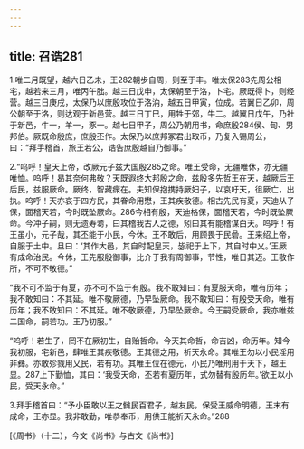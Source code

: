 ```yaml
---
---
---
```

title: 召诰281
---




1.唯二月既望，越六日乙未，王282朝步自周，则至于丰。唯太保283先周公相宅，越若来三月，唯丙午朏。越三日戊申，太保朝至于洛，卜宅。厥既得卜，则经营。越三日庚戌，太保乃以庶殷攻位于洛汭，越五日甲寅，位成。若翼日乙卯，周公朝至于洛，则达观于新邑营。越三日丁巳，用牲于郊，牛二。越翼日戊午，乃社于新邑，牛一，羊一，豕一。越七日甲子，周公乃朝用书，命庶殷284侯、甸、男邦伯。厥既命殷庶，庶殷丕作。太保乃以庶邦冢君出取币，乃复入锡周公，曰：“拜手稽首，旅王若公，诰告庶殷越自乃御事。”

2.“呜呼！皇天上帝，改厥元子兹大国殷285之命。唯王受命，无疆唯休，亦无疆唯恤。呜呼！曷其奈何弗敬？天既遐终大邦殷之命，兹殷多先哲王在天，越厥后王后民，兹服厥命。厥终，智藏瘝在。夫知保抱携持厥妇子，以哀吁天，徂厥亡，出执。呜呼！天亦哀于四方民，其眷命用懋，王其疾敬德。相古先民有夏，天迪从子保，面稽天若，今时既坠厥命。286今相有殷，天迪格保，面稽天若，今时既坠厥命。今冲子嗣，则无遗寿耈，曰其稽我古人之德，矧曰其有能稽谋白天。呜呼！有王虽小，元子哉，其丕能于小民，今休。王不敢后，用顾畏于民碞。王来绍上帝，自服于土中。旦曰：‘其作大邑，其自时配皇天，毖祀于上下，其自时中乂。’王厥有成命治民。今休，王先服殷御事，比介于我有周御事，节性，唯日其迈。王敬作所，不可不敬德。”

“我不可不监于有夏，亦不可不监于有殷。我不敢知曰：有夏服天命，唯有历年；我不敢知曰：不其延。唯不敬厥德，乃早坠厥命。我不敢知曰：有殷受天命，唯有历年；我不敢知曰：不其延。唯不敬厥德，乃早坠厥命。今王嗣受厥命，我亦唯兹二国命，嗣若功。王乃初服。”

“呜呼！若生子，罔不在厥初生，自贻哲命。今天其命哲，命吉凶，命历年。知今我初服，宅新邑，肆唯王其疾敬德。王其德之用，祈天永命。其唯王勿以小民淫用非彝。亦敢殄戮用乂民，若有功。其唯王位在德元，小民乃唯刑用于天下，越王显。287上下勤恤，其曰：‘我受天命，丕若有夏历年，式勿替有殷历年。’欲王以小民，受天永命。”

3.拜手稽首曰：“予小臣敢以王之雠民百君子，越友民，保受王威命明德，王末有成命，王亦显。我非敢勤，唯恭奉币，用供王能祈天永命。”288

[《周书》（十二），今文《尚书》与古文《尚书》]